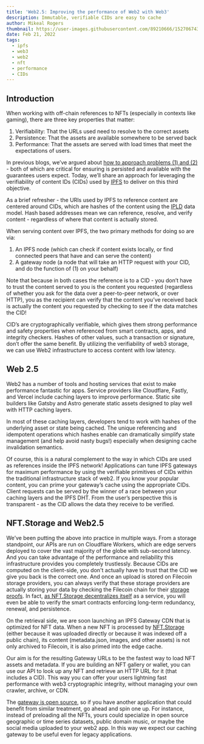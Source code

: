 ```yaml
---
title: 'Web2.5: Improving the performance of Web2 with Web3'
description: Immutable, verifiable CIDs are easy to cache
author: Mikeal Rogers
thumbnail: https://user-images.githubusercontent.com/89210666/152706743-5155a678-4bb6-4587-8656-ffe259bfb9ee.png
date: Feb 21, 2022
tags:
  - ipfs
  - web3
  - web2
  - nft
  - performance
  - CIDs
---
```


## Introduction

When working with off-chain references to NFTs (especially in contexts like gaming), there are three key properties that matter:  

1) Verifiability: That the URLs used need to resolve to the correct assets 
2) Persistence: That the assets are available somewhere to be served back
3) Performance: That the assets are served with load times that meet the expectations of users. 

In previous blogs, we’ve argued about [how to approach problems (1) and (2)](https://nft.storage/blog/post/2021-12-14-storage-layer-maximalism/) - both of which are critical for ensuring is persisted and available with the guarantees users expect. Today, we’ll share an approach for leveraging the verifiability of content IDs (CIDs) used by [IPFS](https://ipfs.io/) to deliver on this third objective. 

As a brief refresher - the URIs used by IPFS to reference content are centered around CIDs, which are hashes of the content using the [IPLD](https://ipld.io) data model. Hash based addresses mean we can reference, resolve, and verify content - regardless of where that content is actually stored. 

When serving content over IPFS, the two primary methods for doing so are via: 
1) An IPFS node (which can check if content exists locally, or find connected peers that have and can serve the content)
2) A gateway node (a node that will take an HTTP request with your CID, and do the function of (1) on your behalf)

Note that because in both cases the reference is to a CID - you don’t have to trust the content served to you is the content you requested (regardless of whether you ask for the data over a peer-to-peer network, or over HTTP), you as the recipient can verify that the content you’ve received back is actually the content you requested by checking to see if the data matches the CID!

CID’s are cryptographically verifiable, which gives them strong performance and safety properties when referenced from smart contracts, apps, and integrity checkers. Hashes of other values, such a transaction or signature, don’t offer the same benefit. By utilizing the verifiability of web3 storage, we can use Web2 infrastructure to access content with low latency. 

## Web 2.5

Web2 has a number of tools and hosting services that exist to make performance fantastic for apps. Service providers like Cloudflare, Fastly, and Vercel include caching layers to improve performance. Static site builders like Gatsby and Astro generate static assets designed to play well with HTTP caching layers.

In most of these caching layers, developers tend to work with hashes of the underlying asset or state being cached. The unique referencing and idempotent operations which hashes enable can dramatically simplify state management (and help avoid nasty bugs!) especially when designing cache invalidation semantics.

Of course, this is a natural complement to the way in which CIDs are used as references inside the IPFS network! Applications can tune IPFS gateways for maximum performance by using the verifiable primitives of CIDs within the traditional infrastructure stack of web2. If you know your popular content, you can prime your gateway’s cache using the appropriate CIDs. Client requests can be served by the winner of a race between your caching layers and the IPFS DHT. From the user’s perspective this is transparent - as the CID allows the data they receive to be verified. 

## NFT.Storage and Web2.5

We’ve been putting the above into practice in multiple ways. From a storage standpoint, our APIs are run on Cloudflare Workers, which are edge servers deployed to cover the vast majority of the globe with sub-second latency. And you can take advantage of the performance and reliability this infrastructure provides you completely trustlessly. Because CIDs are computed on the client-side, you don't actually have to trust that the CID we give you back is the correct one. And once an upload is stored on Filecoin storage providers, you can always verify that these storage providers are actually storing your data by checking the Filecoin chain for their [storage proofs](https://filecoin.io/blog/posts/what-sets-us-apart-filecoin-s-proof-system/). In fact, [as NFT.Storage decentralizes itself](https://nft.storage/blog/post/2022-01-20-decentralizing-nft-storage/) as a service, you will even be able to verify the smart contracts enforcing long-term redundancy, renewal, and persistence.

On the retrieval side, we are soon launching an IPFS Gateway CDN that is optimized for NFT data. When a new NFT is processed by [NFT.Storage](http://nft.storage) (either because it was uploaded directly or because it was indexed off a public chain), its content (metadata.json, images, and other assets) is not only archived to Filecoin, it is also primed into the edge cache.

Our aim is for the resulting Gateway URLs to be the fastest way to load NFT assets and metadata. If you are building an NFT gallery or wallet, you can use our API to look up any NFT and retrieve an HTTP URL for it (that includes a CID). This way you can offer your users lightning fast performance with web3 cryptographic integrity, without managing your own crawler, archive, or CDN.

The [gateway is open source](https://github.com/nftstorage/nft.storage/tree/main/packages/gateway), so if you have another application that could benefit from similar treatment, go ahead and spin one up. For instance, instead of preloading all the NFTs, yours could specialize in open source geographic or time series datasets, public domain music, or maybe the social media uploaded to your web2 app. In this way we expect our caching gateway to be useful even for legacy applications.
